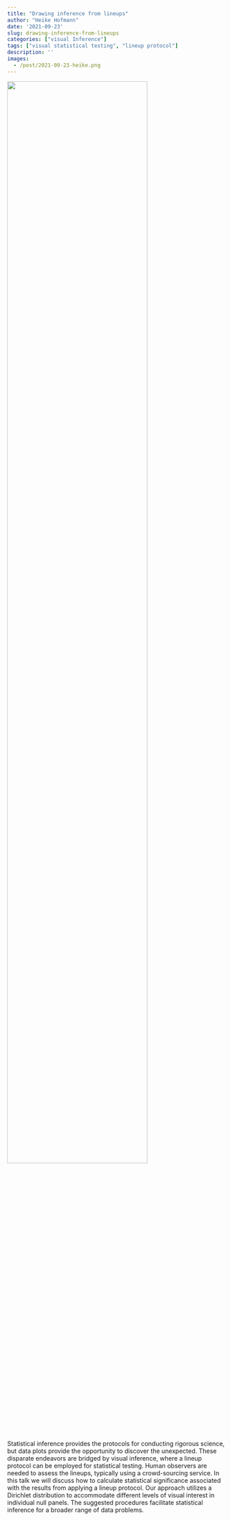 ```yaml
---
title: "Drawing inference from lineups"
author: "Heike Hofmann"
date: '2021-09-23'
slug: drawing-inference-from-lineups
categories: ["visual Inference"]
tags: ["visual statistical testing", "lineup protocol"]
description: ''
images:
  - /post/2021-09-23-heike.png
---
```


![](/post/2021-09-23-heike.png){width=80%}  


Statistical inference provides the protocols for conducting rigorous science, but data plots provide the opportunity to discover the unexpected. These disparate endeavors are bridged by visual inference, where a lineup protocol can be employed for statistical testing. Human observers are needed to assess the lineups, typically using a crowd-sourcing service.  In this talk we will discuss how to calculate statistical significance associated with the results from applying a lineup protocol. Our approach utilizes a Dirichlet distribution to accommodate different levels of visual interest in individual null panels. The suggested procedures facilitate statistical inference for a broader range of data problems.  



